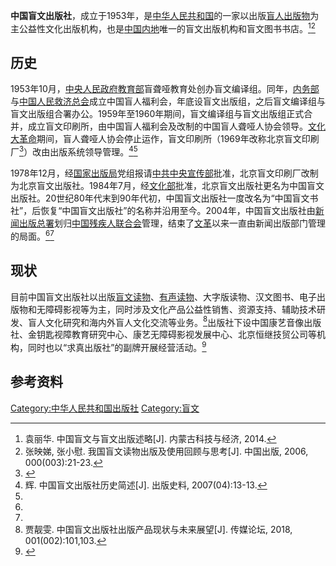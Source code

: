 {{Infobox publisher
| name         = 中国盲文出版社
| image        = 中国盲文出版社.jpg
| caption      = 
| parent       = 
| status       = 活跃
| traded_as    = 
| predecessor  = 
| founded      = 1953年
| founder      = 
| successor    = 
| country      = {{CHN}}
| headquarters = {{CHN}}[[北京市|北京市]][[丰台区|丰台区]]卢沟桥城内街39号
| distribution = [[中华人民共和国|中国]]
| keypeople    = 
| publications = 书籍、杂志、有声读物
| topics       = 
| genre        = 
| imprints     = 
| revenue      = 
| owner        = [[中国残疾人联合会|中国残疾人联合会]]
| numemployees = 
| isbn_code    =978-7-5002
| website      = 
}}
'''中国盲文出版社'''，成立于1953年，是[[中华人民共和国|中华人民共和国]]的一家以出版[[盲人读物|盲人出版物]]为主公益性文化出版机构，也是[[中国内地|中国内地]]唯一的盲文出版机构和盲文图书书店。<ref name=jianshi2>袁丽华. 中国盲文与盲文出版述略[J]. 内蒙古科技与经济, 2014.</ref><ref>张映娣, 张小慰. 我国盲文读物出版及使用回顾与思考[J]. 中国出版, 2006, 000(003):21-23.</ref>

==历史==
1953年10月，[[中华人民共和国中央人民政府_(1949–1954)|中央人民政府]][[中央人民政府教育部|教育部]]盲聋哑教育处创办盲文编译组。同年，[[中央人民政府内务部|内务部]]与[[中国人民救济总会|中国人民救济总会]]成立中国盲人福利会，年底设盲文出版组，之后盲文编译组与盲文出版组合署办公。1959年至1960年期间，盲文编译组与盲文出版组正式合并，成立盲文印刷所，由中国盲人福利会及改制的中国盲人聋哑人协会领导。[[文化大革命|文化大革命]]期间，盲人聋哑人协会停止运作，盲文印刷所（1969年改称北京盲文印刷厂<ref>{{cite web |title=中国盲文出版大事记 |url=http://www.cbph.org.cn/ArticleContent.aspx?ID=4&CategoryID=362 |website=中国盲文出版社 |accessdate=2020-08-01 |language=zh-hans |date=2017-10-26 |archive-date=2020-08-01 |archive-url=https://web.archive.org/web/20200801045315/http://www.cbph.org.cn/ArticleContent.aspx?ID=4&CategoryID=362 }}</ref>）改由出版系统领导管理。<ref name=jianshi1>辉. 中国盲文出版社历史简述[J]. 出版史料, 2007(04):13-13.</ref><ref name=jianshi2/>

1978年12月，经[[中华人民共和国新闻出版总署|国家出版局]]党组报请[[中共中央宣传部|中共中央宣传部]]批准，北京盲文印刷厂改制为北京盲文出版社。1984年7月，经[[中华人民共和国文化部|文化部]]批准，北京盲文出版社更名为中国盲文出版社。20世纪80年代末到90年代初，中国盲文出版社一度改名为“中国盲文书社”，后恢复“中国盲文出版社”的名称并沿用至今。2004年，中国盲文出版社由[[中华人民共和国新闻出版总署|新闻出版总署]]划归[[中国残疾人联合会|中国残疾人联合会]]管理，结束了[[文革|文革]]以来一直由新闻出版部门管理的局面。<ref name=jianshi1/><ref name=jianshi2/>

==现状==
目前中国盲文出版社以出版[[盲人读物|盲文读物]]、[[有声读物|有声读物]]、大字版读物、汉文图书、电子出版物和无障碍影视等为主，同时涉及文化产品公益性销售、资源支持、辅助技术研发、盲人文化研究和海内外盲人文化交流等业务。<ref>贾靓雯. 中国盲文出版社出版产品现状与未来展望[J]. 传媒论坛, 2018, 001(002):101,103.</ref>出版社下设中国康艺音像出版社、金钥匙视障教育研究中心、康艺无障碍影视发展中心、北京恒继技贸公司等机构，同时也以“求真出版社”的副牌开展经营活动。<ref>{{cite web |title=中国盲文出版社历史概况(简版) |url=http://www.cbph.org.cn/ArticleContent.aspx?ID=1&CategoryID=362 |website=中国盲文出版社 |accessdate=2020-08-01 |date=2017-10-26 |archive-date=2020-08-01 |archive-url=https://web.archive.org/web/20200801045331/http://www.cbph.org.cn/ArticleContent.aspx?ID=1&CategoryID=362 }}</ref>

==参考资料==
{{reflist}}

{{规范控制}}

[[Category:中华人民共和国出版社|Category:中华人民共和国出版社]]
[[Category:盲文|Category:盲文]]